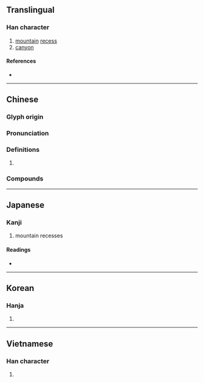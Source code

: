 {{character info}}
==Translingual==

===Han character===
{{Han char|rn=46|rad=山|as=09|sn=12|four=26727|canj=UWLB|ids=⿰山禺}}

# [[mountain]] [[recess]]
# [[canyon]]

====References====
* {{Han ref|kx=0316.190|dkj=17748|dj=0616.400|hdz=10786.030|uh=5D4E|ud=23886|bh=D8E1|bd=55521}}

----

==Chinese==
{{zh-forms}}

===Glyph origin===
{{Han etym}}

===Pronunciation===
{{zh-pron
|m=yú
|c=jyu4
|mc=y
|oc=y
|cat=
}}

===Definitions===
{{zh-hanzi}}

# {{rfdef|zh}}

===Compounds===
{{zh-der|嵎夷|嵎嵎|如虎負嵎|負嵎頑抗|虎負嵎|負嵎}}

----

==Japanese==

===Kanji===
{{ja-kanji|grade=|rs=山09}}

# mountain recesses

====Readings====
* {{ja-readings
|goon=ぐ
|kanon=ぐ
|kanyoon=ぐう
|kun=くま}}

----

==Korean==

===Hanja===
{{ko-hanja|hangeul=유|rv=yu|mr=yu}}

# {{rfdef|ko|sort=山09}}

----

==Vietnamese==

===Han character===
{{vi-hantu|rs=山09|giủng}}

# {{rfdef|vi|sort=山09}}